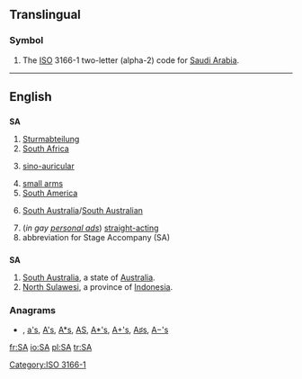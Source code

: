 {{also|ᎦᎪ}}
{{also|Appendix:Variations of "sa"}}
==Translingual==
===Symbol===
{{infl|mul|symbol}}
# The [[ISO]] 3166-1 two-letter (alpha-2) code for [[Saudi Arabia]].

[[Category:ISO 3166-1]]
----

==English==

==={{initialism}}===
'''SA'''

# [[Sturmabteilung]]
#[[South Africa]]
# {{medicine}} [[sino-auricular]]
# [[small arms]]
#[[South America]]
# {{AU}} [[South Australia]]/[[South Australian]]
#(''in gay [[personal ad]]s'') [[straight-acting]]
#abbreviation for Stage Accompany (SA)

==={{abbreviation}}===
'''SA'''
#[[South Australia]], a state of [[Australia]].
#[[North Sulawesi]], a province of [[Indonesia]].

===Anagrams===
* {{alphagram|[[as#English|as]]}} , [[a's#English|a's]], [[A's#English|A's]], [[A*s#English|A*s]], [[AS#English|AS]], [[A*'s#English|A*'s]], [[A+'s#English|A+'s]], [[A♯s#English|A♯s]], [[A−'s#English|A−'s]]

[[fr:SA]]
[[io:SA]]
[[pl:SA]]
[[tr:SA]]